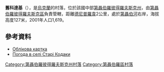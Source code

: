 {{coord|48|22|31|N|35|7|41|E|type:city_region:UA|display=title}}

'''舊科達基'''（{{lang-uk|Старі Кодаки}}），是[[烏克蘭|烏克蘭]]的村落，位於該國中部[[第聶伯羅彼得羅夫斯克州|第聶伯羅彼得羅夫斯克州]]，由[[第聶伯羅彼得羅夫斯克區|第聶伯羅彼得羅夫斯克區]]負責管轄，距離[[德尼普羅韋|德尼普羅韋]]2公里，處於[[第聶伯河|第聶伯河]]右岸，海拔高度127米，2001年人口1,619。

==參考資料==
*[http://gska2.rada.gov.ua/pls/z7502/A005?rdat1=29.01.2010&rf7571=5332 Облікова картка]{{dead link|date=2018年4月 |bot=InternetArchiveBot |fix-attempted=yes }}
* [http://weather.in.ua/ua/dnepropetrovskaja/24991 Погода в селі Старі Кодаки] {{Wayback|url=http://weather.in.ua/ua/dnepropetrovskaja/24991 |date=20161013080801 }}

{{DEFAULTSORT:Старі Кодаки}}
[[Category:第聶伯羅彼得羅夫斯克州村落|Category:第聶伯羅彼得羅夫斯克州村落]]
[[Category:第聶伯羅區村落|Category:第聶伯羅區村落]]


{{Dnipropetrovsk-geo-stub}}